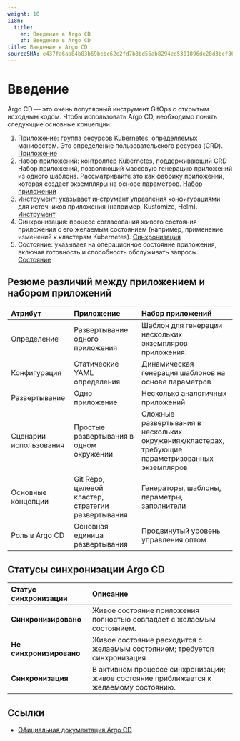 ```yaml
---
weight: 10
i18n:
  title:
    en: Введение в Argo CD
    zh: Введение в Argo CD
title: Введение в Argo CD
sourceSHA: e437fa6aa84b83b69bebc62e2fd7b8bd56ab8294ed5301896de28d3bcf8640b9
---
```


# Введение

Argo CD — это очень популярный инструмент GitOps с открытым исходным кодом. Чтобы использовать Argo CD, необходимо понять следующие основные концепции:

1. Приложение: группа ресурсов Kubernetes, определяемых манифестом. Это определение пользовательского ресурса (CRD). [Приложение](./concept_argocd_application.mdx)
2. Набор приложений: контроллер Kubernetes, поддерживающий CRD Набор приложений, позволяющий массовую генерацию приложений из одного шаблона. Рассматривайте это как фабрику приложений, которая создает экземпляры на основе параметров. [Набор приложений](./concept_argocd_applicationset.mdx)
3. Инструмент: указывает инструмент управления конфигурациями для источников приложения (например, Kustomize, Helm). [Инструмент](./concept_argocd_tool.mdx)
4. Синхронизация: процесс согласования живого состояния приложения с его желаемым состоянием (например, применение изменений к кластерам Kubernetes). [Синхронизация](./concept_argocd_sync.mdx)
5. Состояние: указывает на операционное состояние приложения, включая готовность и способность обслуживать запросы. [Состояние](./concept_argocd_health.mdx)

## Резюме различий между приложением и набором приложений

| **Атрибут**     | **Приложение**                                  | **Набор приложений**                                                             |
| :--------------- | :----------------------------------------------- | :------------------------------------------------------------------------------- |
| Определение      | Развертывание одного приложения                  | Шаблон для генерации нескольких экземпляров приложения.                         |
| Конфигурация     | Статические YAML определения                     | Динамическая генерация шаблонов на основе параметров                             |
| Развертывание    | Одно приложение                                 | Несколько аналогичных приложений                                                  |
| Сценарии использования | Простые развертывания в одном окружении   | Сложные развертывания в нескольких окружениях/кластерах, требующие параметризованных экземпляров |
| Основные концепции | Git Repo, целевой кластер, стратегии развертывания | Генераторы, шаблоны, параметры, заполнители                                       |
| Роль в Argo CD   | Основная единица развертывания                  | Продвинутый уровень управления оптом                                             |

## Статусы синхронизации Argo CD

| **Статус синхронизации** | **Описание**                                                          |
| :----------------------- | :-------------------------------------------------------------------- |
| **Синхронизировано**     | Живое состояние приложения полностью совпадает с желаемым состоянием.   |
| **Не синхронизировано**  | Живое состояние расходится с желаемым состоянием; требуется синхронизация. |
| **Синхронизация**        | В активном процессе синхронизации; живое состояние приближается к желаемому состоянию. |

## Ссылки

- [Официальная документация Argo CD](https://argo-cd.readthedocs.io/en/stable/)
